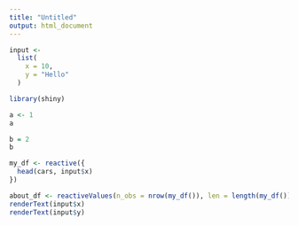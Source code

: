 ---
title: "Untitled"
output: html_document
---

```{r, input_demo, eval = FALSE}
input <-
  list(
    x = 10,
    y = "Hello"
  )
```

```{r}
library(shiny)

a <- 1
a

b = 2
b
```

```{r}
my_df <- reactive({
  head(cars, input$x)
})

about_df <- reactiveValues(n_obs = nrow(my_df()), len = length(my_df()))
renderText(input$x)
renderText(input$y)
```

